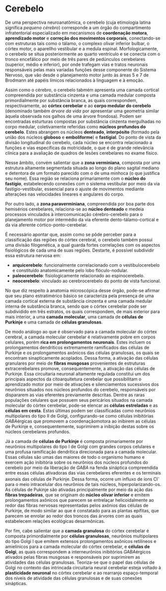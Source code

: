 # Cerebelo

De uma perspectiva neuroanatômica, o cerebelo (cuja etimologia latina significa _pequeno cérebro_) corresponde a um órgão do compartimento infratentorial especializado em mecanismos de **coordenação motora**, **aprendizado motor** e **correção dos movimentos corporais**, conectando-se com estruturas tais como o tálamo, o complexo olivar inferior bulbar, o córtex motor, o aparellho vestibular e a medula espinal. Morfologicamente, o cerebelo se situa posteriormente ao quarto ventrículo e se conecta com o tronco encefálico por meio de três pares de pedúnculos cerebelares (superior, médio e inferior), por onde trafegam vias e tratos neuronais responsáveis pelas mais variadas funções desse componente do Sistema Nervoso, que vão desde o planejamento motor junto às áreas 5 e 7 de Brodmann até papéis límicos relacionados à linguagem e à emoção.

Assim como o cérebro, o cerebelo tabmém apresenta uma camada cortical compreendida por substância cinzenta e uma camada medular composta primordialmente por substância branca, as quais correspondem, respectivamente, ao **córtex cerebelar** e ao **corpo medular do cerebelo** (denominado também _árvore da vida_ por apresentar uma geometria similar àquela observada nos galhos de uma árvore frondosa). Podem ser encontradas esturturas compostas por substância cinzenta mergulhadas no corpo medular, coletivamente referidas como **núcleos profundos do cerebelo**. Estes abrangem os núcleos **denteado**, **interpósito** (formado pela união dos núcleos **globoso** e **emboliforme**) e **fastigial**. Do ponto de vista da divisão longitudinal do cerebelo, cada núcleo se encontra relacionado a funções e vias específicas da motricidade, o que é de grande relevância clínica para a avaliação de quadros de lesões cerebelares no exame físico.

<!-- - boxe mostrando técnicas de avaliação das vias cerebelares no exame físico neurológico -->

Nesse âmbito, convém salientar que a **zona verminiana**, composta por uma estrutura altamente segmentada situada ao longo do plano sagital mediano e detentora de um formato parecido com o de uma minhoca (o que justifica seu nome). Essa região se relaciona primariamente com o **núcleo do fastígio**, estabelecendo conexões com o sistema vestibular por meio da via fastígio-vestibular, essencial para o ajuste de movimentos mediante alterações nas velocidades lineares e angulares do corpo.

Por outro lado, a **zona paraverminiana**, compreendida por boa parte dos hemisérios cerebelares, relaciona-se ao **núcleo denteado** e medeia processos vinculados à intercomunicação cérebro-cerebelo para o planejamento motor por intermédio da via eferente dento-tálamo-cortical e da via aferente córtico-ponto-cerebelar. 

É necessário apontar que, assim como se pôde perceber para a classificação das regiões do córtex cerebral, o cerebelo também possui uma divisão filogenética, a qual guarda fortes correlações com os aspectos fisiológicos de cada uma de suas regiões. Destarte, é possível subdividir essa estrutura nervosa em:

-   **arquicerebelo**: funcionalmente correlacionado com o vestibulocerebelo e constituído anatomicamente pelo lobo flóculo-nodular.
-   **paleocerebelo**: fisiologicamente relacionado ao espinocerebelo.
-   **neocerebelo**: vinculado ao cerebrocerebelo do ponto de vista funcional.

No que diz respeito à anatomia microscópica desse órgão, pode-se afirmar que seu plano estratimérico básico se caracteriza pela presença de uma camada cortical externa de substância cinzenta e uma camada medular interna de substância branca, sendo que o córtex cerebelar pode ser subdividido em três estratos, os quais correspondem, de mais exterior para mais interior, a uma **camada molecular**, uma camada de **células de Purkinje** e uma camada de **células granulosas**.

De modo análogo ao que é observado para a camada molecular do córtex cerebral, a camada molecular cerebelar é relativamente pobre em corpos celulares, porém **rica em prolongamentos neuronais**. Estes incluem os prolongamentos dendríticos extremamente ramificados das células de Purkinje e os prolongamentos axônicos das células granulosas, os quais se encontram sinapticamente acoplados. Dessa forma, a ativação das células granulares por meio de **fibras musgosas** provenientes de estruturas extracerebelares promove, consequentemente, a ativação das células de Purkinje. Essa circuitaria neuronal altamente regulada constitui um dos principais aspectos da citoarquitetura cerebelar que possibilitam o aprendizado motor por meio de ativações e silenciamentos sucessivos dos neurônios situados nos núcleos profundos do cerebelo, responsáveis por dispararem as vias eferentes previamente descritas. Dentre as raras populações celulares que possuem seus pericários situados na camada molecular do córtex cerebelar, pode-se elencar as **células estreladas** e as **células em cesta**. Estas últimas podem ser classificadas como neurônios multipolares do tipo II de Golgi, configurando-se como células inibitórias $GABA$érgicas que promovem a coordenaçãomotora ao inibirem as células de Purkinje e, consequentemente, suprimirem a inibição destas sobre os núcleos cerebelares profundos.

Já a camada de **células de Purkinje** é composta primariamente por neurônios multipolares do tipo I de Golgi com grandes corpos celulares e uma profusa ramificação dendrítica direcionada para a camada molecular. Essas células são umas das maiores de todo o organismo humano e exercem ação inibitória sobre os neurônios dos núcleos profundos do cerebelo por meio da liberação de $GABA$ na fenda sináptica compreendida entre essas células ativadoras das vias cerebelares eferentes e os terminais axonais das células de Purkinje. Dessa forma, ocorre um influxo de íons Cl^-^ para o meio intracelular dos neurônios de tais núcleos, hiperpolarizando-os. As células de Pukinje são ativadas principalmente por meio da ação das **fibras trepadeiras**, que se originam do **núcleo olivar inferior** e emitem prolongamentos axônicos que parecem se entrelaçar helicoidalmente ao redor das fibras nervosas representadas pelos axônios das células de Purkinje, de modo similar ao que é constatado para as plantas epífitas, que parecem se enrolar ao redor dos troncos das árvores com as quais estabelecem relações ecológicas desarmônicas.

Por fim, cabe salientar que a **camada granulosa** do córtex cerebelar é composta primordialmente por **células granulosas**, neurônios multipolares do tipo Golgi I que emitem extensos prolongamentos axônicos retilíneos e amielínicos para a camada molecular do córtex cerebelar, e **células de Golgi**, as quais correspondem a interneurônios inibitórios $GABA$érgicos ativados pelas fibras musgosas e responsáveis por suprimirem as atividades das células granulosas. Teoriza-se que o papel das células de Golgi no contexto das intrincada circuitaria neural cerebelar esteja voltado à **plasticidade neuronal** no córtex cerebelar e ao rearranjo espaço-temporal dos níveis de atividade das células granulosas e de suas conexões sinápticas.

<!-- - boxe de biologia celular explicando os mecanismos moleculares subjacentes à plasticidade neuronal. -->

<!-- - boxe fisiológico explicando os papéis desempenhados pelas fibras musgosas e a neuroanatomia delas. -->

